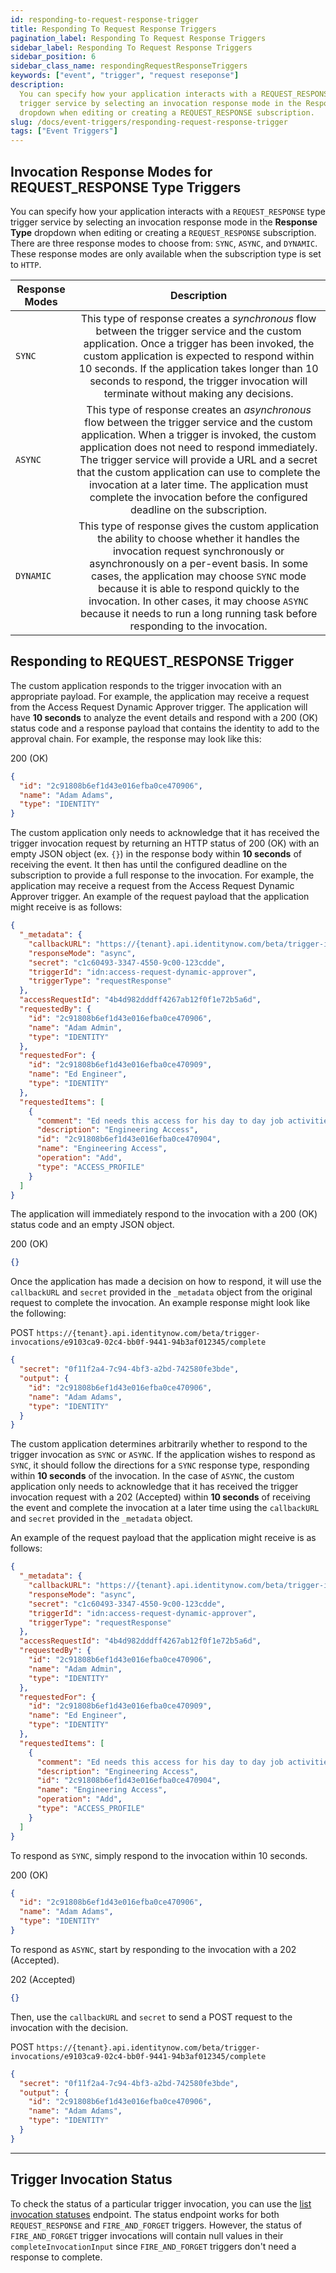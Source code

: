 ```yaml
---
id: responding-to-request-response-trigger
title: Responding To Request Response Triggers
pagination_label: Responding To Request Response Triggers
sidebar_label: Responding To Request Response Triggers
sidebar_position: 6
sidebar_class_name: respondingRequestResponseTriggers
keywords: ["event", "trigger", "request reseponse"]
description:
  You can specify how your application interacts with a REQUEST_RESPONSE type
  trigger service by selecting an invocation response mode in the Response Type
  dropdown when editing or creating a REQUEST_RESPONSE subscription.
slug: /docs/event-triggers/responding-request-response-trigger
tags: ["Event Triggers"]
---
```



## Invocation Response Modes for REQUEST_RESPONSE Type Triggers

You can specify how your application interacts with a `REQUEST_RESPONSE` type
trigger service by selecting an invocation response mode in the **Response
Type** dropdown when editing or creating a `REQUEST_RESPONSE` subscription.
There are three response modes to choose from: `SYNC`, `ASYNC`, and `DYNAMIC`.
These response modes are only available when the subscription type is set to
`HTTP`.

| Response Modes |                                                                                                                                                                                                                Description                                                                                                                                                                                                                |
| -------------- | :---------------------------------------------------------------------------------------------------------------------------------------------------------------------------------------------------------------------------------------------------------------------------------------------------------------------------------------------------------------------------------------------------------------------------------------: |
| `SYNC`         |                                               This type of response creates a _synchronous_ flow between the trigger service and the custom application. Once a trigger has been invoked, the custom application is expected to respond within 10 seconds. If the application takes longer than 10 seconds to respond, the trigger invocation will terminate without making any decisions.                                                |
| `ASYNC`        | This type of response creates an _asynchronous_ flow between the trigger service and the custom application. When a trigger is invoked, the custom application does not need to respond immediately. The trigger service will provide a URL and a secret that the custom application can use to complete the invocation at a later time. The application must complete the invocation before the configured deadline on the subscription. |
| `DYNAMIC`      |              This type of response gives the custom application the ability to choose whether it handles the invocation request synchronously or asynchronously on a per-event basis. In some cases, the application may choose `SYNC` mode because it is able to respond quickly to the invocation. In other cases, it may choose `ASYNC` because it needs to run a long running task before responding to the invocation.               |

## Responding to REQUEST_RESPONSE Trigger

<Tabs>
  <TabItem value="sync" label="SYNC Response" default>

<!-- Uncomment this once the model definition links are fixed
The custom application responds to the trigger invocation with an appropriate payload. For example, the application may receive a request from the [Access Request Dynamic Approver](https://developer.sailpoint.com/apis/beta/#tag/Event-Trigger-Models) trigger. The application will have **10 seconds** to analyze the event details and respond with a 200 (OK) status code and a [response payload](https://developer.sailpoint.com/apis/beta/#section/Access-Request-Dynamic-Approver-Event-Trigger-Output) that contains the identity to add to the approval chain. -->

The custom application responds to the trigger invocation with an appropriate
payload. For example, the application may receive a request from the Access
Request Dynamic Approver trigger. The application will have **10 seconds** to
analyze the event details and respond with a 200 (OK) status code and a response
payload that contains the identity to add to the approval chain. For example,
the response may look like this:

200 (OK)

```json
{
  "id": "2c91808b6ef1d43e016efba0ce470906",
  "name": "Adam Adams",
  "type": "IDENTITY"
}
```

  </TabItem>
  <TabItem value="async" label="ASYNC Respose">

<!-- Uncomment this once the model definition links are fixed
The custom application only needs to acknowledge that it has received the trigger invocation request by returning an HTTP status of 200 (OK) with an empty JSON object (ex. `{}`) in the response body within **10 seconds** of receiving the event. It then has until the configured deadline on the subscription to provide a full response to the invocation. For example, the application may receive a request from the [Access Request Dynamic Approver](https://developer.sailpoint.com/apis/beta/#tag/Event-Trigger-Models) trigger. An example of the request payload that the application might receive is as follows: -->

The custom application only needs to acknowledge that it has received the
trigger invocation request by returning an HTTP status of 200 (OK) with an empty
JSON object (ex. `{}`) in the response body within **10 seconds** of receiving
the event. It then has until the configured deadline on the subscription to
provide a full response to the invocation. For example, the application may
receive a request from the Access Request Dynamic Approver trigger. An example
of the request payload that the application might receive is as follows:

```json
{
  "_metadata": {
    "callbackURL": "https://{tenant}.api.identitynow.com/beta/trigger-invocations/e9103ca9-02c4-bb0f-9441-94b3af012345/complete",
    "responseMode": "async",
    "secret": "c1c60493-3347-4550-9c00-123cdde",
    "triggerId": "idn:access-request-dynamic-approver",
    "triggerType": "requestResponse"
  },
  "accessRequestId": "4b4d982dddff4267ab12f0f1e72b5a6d",
  "requestedBy": {
    "id": "2c91808b6ef1d43e016efba0ce470906",
    "name": "Adam Admin",
    "type": "IDENTITY"
  },
  "requestedFor": {
    "id": "2c91808b6ef1d43e016efba0ce470909",
    "name": "Ed Engineer",
    "type": "IDENTITY"
  },
  "requestedItems": [
    {
      "comment": "Ed needs this access for his day to day job activities",
      "description": "Engineering Access",
      "id": "2c91808b6ef1d43e016efba0ce470904",
      "name": "Engineering Access",
      "operation": "Add",
      "type": "ACCESS_PROFILE"
    }
  ]
}
```

The application will immediately respond to the invocation with a 200 (OK)
status code and an empty JSON object.

200 (OK)

```json
{}
```

Once the application has made a decision on how to respond, it will use the
`callbackURL` and `secret` provided in the `_metadata` object from the original
request to complete the invocation. An example response might look like the
following:

POST
`https://{tenant}.api.identitynow.com/beta/trigger-invocations/e9103ca9-02c4-bb0f-9441-94b3af012345/complete`

```json
{
  "secret": "0f11f2a4-7c94-4bf3-a2bd-742580fe3bde",
  "output": {
    "id": "2c91808b6ef1d43e016efba0ce470906",
    "name": "Adam Adams",
    "type": "IDENTITY"
  }
}
```

  </TabItem>
  <TabItem value="dynamic" label="DYNAMIC Response">

The custom application determines arbitrarily whether to respond to the trigger
invocation as `SYNC` or `ASYNC`. If the application wishes to respond as `SYNC`,
it should follow the directions for a `SYNC` response type, responding within
**10 seconds** of the invocation. In the case of `ASYNC`, the custom application
only needs to acknowledge that it has received the trigger invocation request
with a 202 (Accepted) within **10 seconds** of receiving the event and complete
the invocation at a later time using the `callbackURL` and `secret` provided in
the `_metadata` object.

An example of the request payload that the application might receive is as
follows:

```json
{
  "_metadata": {
    "callbackURL": "https://{tenant}.api.identitynow.com/beta/trigger-invocations/e9103ca9-02c4-bb0f-9441-94b3af012345/complete",
    "responseMode": "async",
    "secret": "c1c60493-3347-4550-9c00-123cdde",
    "triggerId": "idn:access-request-dynamic-approver",
    "triggerType": "requestResponse"
  },
  "accessRequestId": "4b4d982dddff4267ab12f0f1e72b5a6d",
  "requestedBy": {
    "id": "2c91808b6ef1d43e016efba0ce470906",
    "name": "Adam Admin",
    "type": "IDENTITY"
  },
  "requestedFor": {
    "id": "2c91808b6ef1d43e016efba0ce470909",
    "name": "Ed Engineer",
    "type": "IDENTITY"
  },
  "requestedItems": [
    {
      "comment": "Ed needs this access for his day to day job activities",
      "description": "Engineering Access",
      "id": "2c91808b6ef1d43e016efba0ce470904",
      "name": "Engineering Access",
      "operation": "Add",
      "type": "ACCESS_PROFILE"
    }
  ]
}
```

To respond as `SYNC`, simply respond to the invocation within 10 seconds.

200 (OK)

```json
{
  "id": "2c91808b6ef1d43e016efba0ce470906",
  "name": "Adam Adams",
  "type": "IDENTITY"
}
```

To respond as `ASYNC`, start by responding to the invocation with a 202
(Accepted).

202 (Accepted)

```json
{}
```

Then, use the `callbackURL` and `secret` to send a POST request to the
invocation with the decision.

POST
`https://{tenant}.api.identitynow.com/beta/trigger-invocations/e9103ca9-02c4-bb0f-9441-94b3af012345/complete`

```json
{
  "secret": "0f11f2a4-7c94-4bf3-a2bd-742580fe3bde",
  "output": {
    "id": "2c91808b6ef1d43e016efba0ce470906",
    "name": "Adam Adams",
    "type": "IDENTITY"
  }
}
```

  </TabItem>
</Tabs>

---

## Trigger Invocation Status

To check the status of a particular trigger invocation, you can use the
[list invocation statuses](/idn/api/beta/list-invocation-status) endpoint. The
status endpoint works for both `REQUEST_RESPONSE` and `FIRE_AND_FORGET`
triggers. However, the status of `FIRE_AND_FORGET` trigger invocations will
contain null values in their `completeInvocationInput` since `FIRE_AND_FORGET`
triggers don't need a response to complete.
